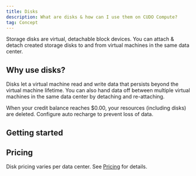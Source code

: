 ```yaml
---
title: Disks
description: What are disks & how can I use them on CUDO Compute?
tag: Concept
---
```


Storage disks are virtual, detachable block devices. You can attach & detach created storage disks to and from virtual machines in the same data center.

## Why use disks?

Disks let a virtual machine read and write data that persists beyond the virtual machine lifetime. You can also hand data off between multiple virtual machines in the same data center by detaching and re-attaching.

<Note variant="warning">
When your credit balance reaches $0.00, your resources (including disks) are deleted. Configure auto recharge to prevent loss of data.
</Note>

## Getting started

<Cards>
  <Card title="Create a disk" href="/docs/guides/disks/create" description="How to create detachable disks" />
  <Card title="Manage a disk" href="/docs/guides/disks/manage" description="Attach, detach & delete disks" />
</Cards>

## Pricing

Disk pricing varies per data center. See [Pricing](https://www.cudocompute.com/pricing?view=virtual-resources) for details.
